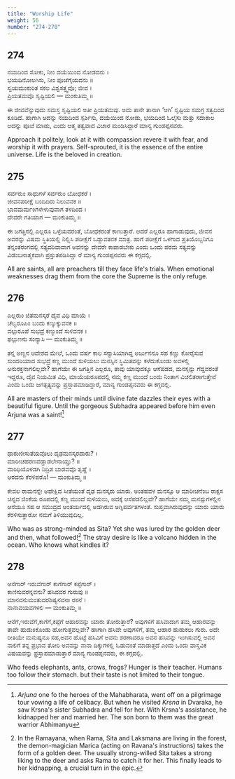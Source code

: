 ```yaml
---
title: "Worship Life"
weight: 56
number: "274-278"
---
```


## 274

ನಯದಿಂದ ಸೋಕು, ನೀಂ ದಯೆಯಿಂದ ನೋಡದನು ।  
ಭಯದಿನೋಲಗಿಸು, ನೀಂ ಪೂಜೆಗೈಯದನು ॥  
ಸ್ವಯಮಂಕುರಿತ ಸಕಲ ವಿಶ್ವಸತ್ತ್ವವೊ; ಜೀವ ।  
ಪ್ರಿಯತಮವೊ ಸೃಷ್ಟಿಯಲಿ — ಮಂಕುತಿಮ್ಮ ॥

ಈ ಜೀವವೆನ್ನುವುದು ಸಮಸ್ತ ಸೃಷ್ಟಿಯಲಿ ಅತೀ ಪ್ರಿಯತಮವು. ಅದು ತಾನೇ ತಾನಾಗಿ ‘ಆಗಿ’ ಸೃಷ್ಟಿಯ ಸಮಗ್ರ ಸತ್ವದಿಂದ ಕೂಡಿದೆ. ಹಾಗಾಗಿ ಅದನ್ನು ನಯದಿಂದ ಸ್ಪರ್ಶಿಸು, ದಯೆಯಿಂದ ನೋಡು, ಭಯದಿಂದ ಓಲೈಸು ಮತ್ತು ಸದಾಕಾಲ ಅದನ್ನು ಪೂಜೆ ಮಾಡು, ಎಂದು ಆತ್ಮ ತತ್ವವಾದ ವಿಚಾರ ಮಂಡಿಸಿದ್ದಾರೆ ಮಾನ್ಯ ಗುಂಡಪ್ಪನವರು.

Approach it politely, look at it with compassion revere it with fear, and worship it with prayers. Self-sprouted, it is the essence of the entire universe. Life is the beloved in creation.

## 275

ಸರ್ವರುಂ ಸಾಧುಗಳೆ ಸರ್ವರುಂ ಬೋಧಕರೆ ।  
ಜೀವನಪರೀಕ್ಷೆ ಬಂದಿದಿರು ನಿಲುವನಕ ॥  
ಭಾವಮರ್ಮಂಗಳೇಳುವುವಾಗ ತಳದಿಂದ ।  
ದೇವರೇ ಗತಿಯಾಗ — ಮಂಕುತಿಮ್ಮ ॥

ಈ ಜಗತ್ತಿನಲ್ಲಿ ಎಲ್ಲರೂ ಒಳ್ಳೆಯವರಂತೆ, ಬೋಧಕರಂತೆ ಕಾಣುತ್ತಾರೆ. ಆದರೆ ಎಲ್ಲರೂ ಹಾಗಾಡುವುದು, ಜೀವನ ಅವರನ್ನು ವಿಷಮ ಸ್ಥಿತಿಯಲ್ಲಿ ನಿಲ್ಲಿಸಿ ಪರೀಕ್ಷೆಗೆ ಒಡ್ದುವತನಕ ಮಾತ್ರ. ಹಾಗೆ ಪರೀಕ್ಷೆಗೆ ಒಳಗಾದ ಪ್ರತಿಯೊಬ್ಬನಿಗೂ ತನ್ನಂತರಂಗದಲ್ಲಿ ಸತ್ಯದರಿವಾದಾಗ ಅವನನ್ನು ದೇವರೇ ಕಾಪಾಡಬೇಕು ಎಂದು ಒಂದು ಪರಮ ಸತ್ಯವನ್ನು ವಿಡಂಬನಾತ್ಮಕವಾಗಿ ಪ್ರಸ್ತುತಪಡಿಸಿದ್ಡಾ ರೆ ಮಾನ್ಯ ಗುಂಡಪ್ಪನವರು ಈ ಕಗ್ಗದಲ್ಲಿ.

All are saints, all are preachers till they face life's trials. When emotional weaknesses drag them from the core the Supreme is the only refuge.

## 276

ಎಲ್ಲರುಂ ಜಿತಮನಸ್ಕರೆ ದೈವ ವಿಧಿ ಮಾಯೆ ।  
ಚೆಲ್ವರೂಪಿಂ ಬಂದು ಕಣ್ಕುಕ್ಕುವನಕ ॥  
ವಲ್ಗುರೂಪೆ ಸುಭದ್ರೆ ಕಣ್ಮುಂದೆ ಸುಳಿವನಕ ।  
ಫಲ್ಗುಣನು ಸಂನ್ಯಾಸಿ — ಮಂಕುತಿಮ್ಮ ॥

ತನ್ನ ಅಣ್ಣನ ಆದೇಶದ ಮೇಲೆ, ಒಂದು ವರ್ಷ ಕಾಲ ಸನ್ಯಾಸಿಯಾಗಿದ್ದ ಅರ್ಜುನನೂ ಸಹ ಕಣ್ಣು ಕೋರೈಸುವ ಸುಂದರಿಯಾದ ಸುಭದ್ರೆ ಕಣ್ಣ ಮುಂದೆ ಸುಳಿಯಲು ಮನಸ್ಸಿನ ಸ್ಥಿಮಿತವನ್ನು ಕಳೆದುಕೊಂಡು ಅವಳಲ್ಲಿ ಅನುರಕ್ತನಾಗಲಿಲ್ಲವೇ? ಹಾಗೆಯೇ ಈ ಜಗತ್ತಿನ ಎಲ್ಲರೂ, ತಾವು ಯಾವುದಕ್ಕೂ ಆಸೆಪಡದ, ಮನಸ್ಸನ್ನು ಗೆದ್ದವರಂತೆ ಇದ್ದರೂ, ದೈವ ನಿಯಮಿತ ವಿಧಿ, ಮಾಯೆಯರೂಪದಲ್ಲಿ ನಮ್ಮ ಕಣ್ಣ ಮುಂದೆ ಬಂದು ನಿಂತಾಗ ವಿಚಲಿತರಾಗುತ್ತೇವೆ ಎಂದು ಒಂದು ಜಗತ್ಸತ್ಯವನ್ನು ಪ್ರಸ್ತಾಪಮಾಡಿದ್ದಾರೆ, ಮಾನ್ಯ ಗುಂಡಪ್ಪನವರು ಈ ಕಗ್ಗದಲ್ಲಿ.

All are masters of their minds until divine fate dazzles their eyes with a beautiful figure. Until the gorgeous Subhadra appeared before him even Arjuna was a saint![^95]

## 277

ಧಾರುಣೀಸುತೆಯವೊಲು ದೃಢಮನಸ್ಕರದಾರು? ।  
ಮಾರೀಚಹರಣವಡ್ಡಾಡಲೇನಾಯ್ತು? ॥  
ವಾರಿಧಿಯೊಳಡಗಿ ನಿದ್ರಿಪ ಬಾಡವವೊ ತೃಷ್ಣೆ ।  
ಆರದನು ಕೆರಳಿಪರೊ! — ಮಂಕುತಿಮ್ಮ ॥

ಕೇವಲ ರಾಮನನ್ನೇ ಅಪೇಕ್ಷಿದ ಸೀತೆಯಂತೆ ದೃಢ ಮನಸ್ಕರು ಯಾರು. ಅಂತಹವಳ ಮನಸ್ಸೂ ಆ ಮಾರೀಚನೆಂಬ ರಾಕ್ಷಸ ಚಿನ್ನದ ಜಿಂಕೆಯ ರೂಪದಲ್ಲಿ ಕಣ್ಣ ಮುಂದೆ ಸುಳಿಯಲು, ಅದಕ್ಕೆ ಆಸೆಪಡಲಿಲ್ಲವೇ? ಹಾಗೆಯೇ ನಮ್ಮ ಮನಸ್ಸುಗಳಲ್ಲಿನ ಆಸೆಯೂ ಸಹ ಆ ಸಮುದ್ರದ ಆಂತರ್ಯದಲ್ಲಿ ಅಡಗಿರುವ ಅಗ್ನಿಪರ್ವತಗಳಂತೆ. ಸುಪ್ತವಾಗಿರುವುದನ್ನು ಯಾರು ಯಾರು ಕೆರಳಿಸುತ್ತಾರೋ ನಮಗೆ ತಿಳಿಯುವುದಿಲ್ಲ.

Who was as strong-minded as Sita? Yet she was lured by the golden deer and then, what followed![^96] The stray desire is like a volcano hidden in the ocean. Who knows what kindles it?

## 278

ಆನೆಗಾರ್ ಇರುವೆಗಾರ್ ಕಾಗೆಗಾರ್ ಕಪ್ಪೆಗಾರ್ ।  
ಕಾಣಿಸುವರನ್ನವನು? ಹಸಿವವರ ಗುರುವು ॥  
ಮಾನವನುಮಂತುದರಶಿಷ್ಯನವನಾ ರಸನೆ ।  
ನಾನಾವಯವಗಳಲಿ — ಮಂಕುತಿಮ್ಮ ॥

ಆನೆಗೆ,ಇರುವೆಗೆ,ಕಾಗೆಗೆ,ಕಪ್ಪೆಗೆ ಆಹಾರವನ್ನು ಯಾರು ತೋರುತ್ತಾರೆ? ಅವುಗಳಿಗೆ ಹಸಿವಾದಾಗ ತಮ್ಮ ಆಹಾರವನ್ನು ತಾವೇ ಹುಡುಕಿಕೊಂಡು ಹೋಗುತ್ತವಲ್ಲವೇ? ಹಾಗಾಗಿ ಹಸಿವೇ ಅವುಗಳಿಗೆ, ತಮ್ಮ ಆಹಾರ ಹುಡುಕಲು ಗುರು. ಅದೇ ರೀತಿಯೇ ಮನುಷ್ಯನೂ ಸಹ,ಅವನ ಹೊಟ್ಟೆ ಹಸಿವಿಗೆ ಅವನು ಶರಣಾದರೂ ಅವನ ಹಸಿವನ್ನು ಇಂಗಿಸುವಲ್ಲಿ ಅವನ ನಾಲಿಗೆ ತನ್ನ ಪ್ರಭಾವ ತೋರಿ ಅವನನ್ನು ನಾನಾ ದಿಕ್ಕುಗಳಲ್ಲಿ ಓಡುವಂತೆ ಮಾಡುತ್ತದೆ ಎಂದು ಒಂದು ವಾಸ್ತವಿಕ ವಿಷಯವನ್ನು ಪ್ರಸ್ತಾಪಮಾಡುತ್ತಾರೆ ಮಾನ್ಯ ಗುಂಡಪ್ಪನವರು, ಈ ಕಗ್ಗದಲ್ಲಿ.

Who feeds elephants, ants, crows, frogs? Hunger is their teacher. Humans too follow their stomach. but their taste is not limited to their tongue.

[^95]: _Arjuna_ one fo the heroes of the Mahabharata, went off on a pilgrimage tour vowing a life of celibacy. But when he visited _Krsna_ in Dvaraka, he saw Krsna's sister Subhadra and fell for her. With Krsna's assistance, he kidnapped her and married her. The son born to them was the great warrior Abhimanyu
[^96]: In the Ramayana, when Rama, Sita and Laksmana are living in the forest, the demon-magician Marica (acting on Ravana's instructions) takes the form of a golden deer. The usually strong-willed Sita takes a strong liking to the deer and asks Rama to catch it for her. This finally leads to her kidnapping, a crucial turn in the epic.
